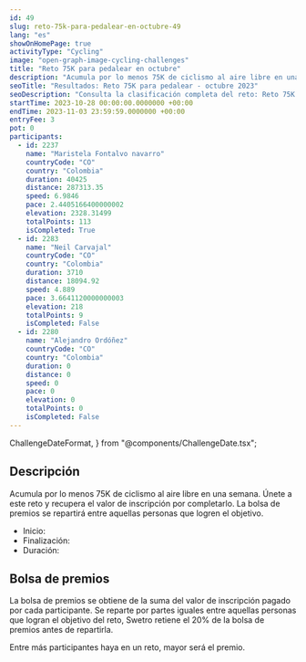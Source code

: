 ```yaml
---
id: 49
slug: reto-75k-para-pedalear-en-octubre-49
lang: "es"
showOnHomePage: true
activityType: "Cycling"
image: "open-graph-image-cycling-challenges"
title: "Reto 75K para pedalear en octubre"
description: "Acumula por lo menos 75K de ciclismo al aire libre en una semana. Únete a este reto y recupera el valor de inscripción por completarlo. La bolsa de premios se repartirá entre aquellas personas que logren el objetivo."
seoTitle: "Resultados: Reto 75K para pedalear - octubre 2023"
seoDescription: "Consulta la clasificación completa del reto: Reto 75K para pedalear. Un evento de ciclismo que se realizó del 28 de octubre al 3 de noviembre de 2023."
startTime: 2023-10-28 00:00:00.0000000 +00:00
endTime: 2023-11-03 23:59:59.0000000 +00:00
entryFee: 3
pot: 0
participants:
  - id: 2237
    name: "Maristela Fontalvo navarro"
    countryCode: "CO"
    country: "Colombia"
    duration: 40425
    distance: 287313.35
    speed: 6.9846
    pace: 2.4405166400000002
    elevation: 2328.31499
    totalPoints: 113
    isCompleted: True
  - id: 2283
    name: "Neil Carvajal"
    countryCode: "CO"
    country: "Colombia"
    duration: 3710
    distance: 18094.92
    speed: 4.889
    pace: 3.6641120000000003
    elevation: 218
    totalPoints: 9
    isCompleted: False
  - id: 2280
    name: "Alejandro Ordóñez"
    countryCode: "CO"
    country: "Colombia"
    duration: 0
    distance: 0
    speed: 0
    pace: 0
    elevation: 0
    totalPoints: 0
    isCompleted: False
---
```


  ChallengeDateFormat,
} from "@components/ChallengeDate.tsx";

## Descripción

Acumula por lo menos 75K de ciclismo al aire libre en una semana. Únete a este reto y recupera el valor de inscripción por completarlo. La bolsa de premios se repartirá entre aquellas personas que logren el objetivo.

- Inicio: <ChallengeDate date={frontmatter.startTime} lang={frontmatter.lang} dateFormat={ChallengeDateFormat.Long} client:load />
- Finalización: <ChallengeDate date={frontmatter.endTime} lang={frontmatter.lang} dateFormat={ChallengeDateFormat.Long} client:load />
- Duración: <ChallengeDuration startTime={frontmatter.startTime} endTime={frontmatter.endTime} lang={frontmatter.lang} client:load />

## Bolsa de premios

La bolsa de premios se obtiene de la suma del valor de inscripción pagado por cada participante. Se reparte por partes iguales entre aquellas personas que logran el objetivo del reto, Swetro retiene el 20% de la bolsa de premios antes de repartirla.

Entre más participantes haya en un reto, mayor será el premio.
